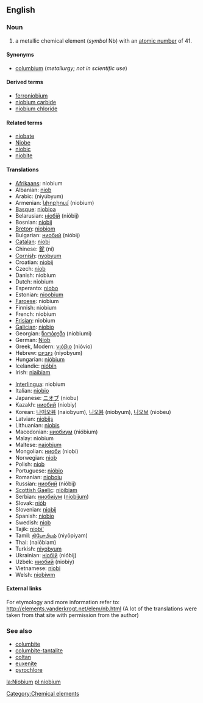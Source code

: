 ==English==
{{elements|Nb|zirconium|Zr|molybdenum|Mo}}
=== Noun ===
{{en-noun-unc}}
{{wikipedia}}

# a metallic chemical element (''symbol'' Nb) with an [[atomic number]] of 41.

====Synonyms====
*[[columbium]] (''metallurgy; not in scientific use'')

====Derived terms====
*[[ferroniobium]]
*[[niobium carbide]]
*[[niobium chloride]]

====Related terms====
*[[niobate]]
*[[w:Niobe|Niobe]]
*[[niobic]]
*[[niobite]]

==== Translations ====
{{top}}
*[[Afrikaans]]: niobium
*Albanian: [[niob#Albanian|niob]]
*Arabic: {{ARchar|[[نيوبيوم]]}} (niyúbyum) {{m}}
*Armenian: [[նիոբիում]] (niobium)
*[[Basque]]: [[niobioa]]
*Belarusian: [[нiобiй]] (nióbij) {{m}}
*Bosnian: [[niobij]]
*[[Breton]]: [[niobiom]]
*Bulgarian: [[ниобий]] (nióbij) {{m}}
*[[Catalan]]: [[niobi]]
*Chinese: [[鈮]] (ní)
*[[Cornish]]: [[nyobyum]]
*Croatian: [[niobij]]
*Czech: [[niob#Czech|niob]]
*Danish: niobium
*Dutch: niobium {{n}}
*Esperanto: [[niobo]]
*Estonian: [[nioobium]]
*[[Faroese]]: niobium
*Finnish: niobium
*French: niobium {{m}}
*[[Frisian]]: niobium
*[[Galician]]: [[niobio]]
*Georgian: [[ნიობიუმი]] (niobiumi)
*German: [[Niob]] {{n}}
*Greek, Modern: [[νιόβιο]] (nióvio) {{n}}
*Hebrew: [[ניוביום]] (niyobyum)
*Hungarian: [[nióbium]]
*Icelandic: [[nióbín]]
*Irish: [[niaibiam]]
{{mid}}
*[[Interlingua]]: niobium
*Italian: [[niobio]] {{m}}
*Japanese: [[ニオブ]] (niobu)
*Kazakh: [[ниобий]] (niobiy)
*Korean: [[나이오븀]] (naiobyum), [[니오븀]] (niobyum), [[니오브]] (niobeu)
*Latvian: [[niobijs]]
*Lithuanian: [[niobis]]
*Macedonian: [[ниобиум]] (nióbium)
*Malay: niobium
*Maltese: [[najobjum]]
*Mongolian: [[ниоби]] (niobi)
*Norwegian: [[niob#Norwegian|niob]]
*Polish: [[niob#Polish|niob]] {{m}}
*Portuguese: [[nióbio]] {{m}}
*Romanian: [[nioboiu]] {{n}}
*Russian: [[ниобий]] (nióbij) {{m}}
*[[Scottish Gaelic]]: [[niòibiam]]
*Serbian: [[ниобиjум]] ([[niobijum]]) {{m}}
*Slovak: [[niób]]
*Slovenian: [[niobij]]
*Spanish: [[niobio]] {{m}}
*Swedish: [[niob#Swedish|niob]]
*Tajik: [[niobi']]
*Tamil: [[நியோபியம்]] (niyōpiyam)
*Thai: {{THchar|[[ไนโอเบียม]]}} (naiōbiam)
*Turkish: [[niyobyum]]
*Ukrainian: [[нiобiй]] (nióbij) {{m}}
*Uzbek: [[ниобий]] (niobiy)
*Vietnamese: [[niobi]]
*Welsh: [[niobiwm]]
{{bottom}}

====External links====
For etymology and more information refer to:
http://elements.vanderkrogt.net/elem/nb.html
(A lot of the translations were taken from that site with permission from the author)
[[Category:Chemical elements]]

===See also===
*[[columbite]]
*[[columbite-tantalite]]
*[[coltan]]
*[[euxenite]]
*[[pyrochlore]]

[[la:Niobium]]
[[pl:niobium]]